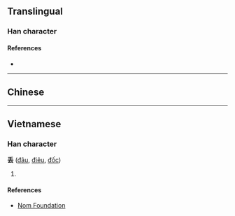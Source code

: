 {{also|丟}}
{{character info/new}}
==Translingual==

===Han character===
{{Han char|rn=4|rad=丿|as=05|sn=6|four=|canj=HGI|ids=⿱丿去}}

====References====
* {{Han ref|kx=0078.101|dkj=00144|hdz=10386.030|uh=4E22|ud=20002}}

----

==Chinese==
{{zh-see|丟}}

----

==Vietnamese==

===Han character===
'''丢''' ([[đâu]], [[điêu]], [[đốc]])

# {{defn|lang=vi}}

====References====
* [http://nomfoundation.org/common/nom_details.php?codepoint=4e22 Nom Foundation]

{{cln|vi|Han tu}}
